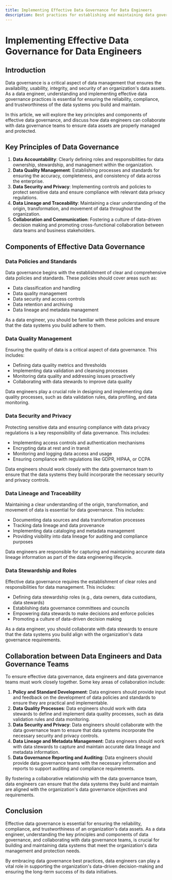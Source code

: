 ```yaml
---
title: Implementing Effective Data Governance for Data Engineers
description: Best practices for establishing and maintaining data governance in an organization
---
```


# Implementing Effective Data Governance for Data Engineers

## Introduction

Data governance is a critical aspect of data management that ensures the availability, usability, integrity, and security of an organization's data assets. As a data engineer, understanding and implementing effective data governance practices is essential for ensuring the reliability, compliance, and trustworthiness of the data systems you build and maintain.

In this article, we will explore the key principles and components of effective data governance, and discuss how data engineers can collaborate with data governance teams to ensure data assets are properly managed and protected.

## Key Principles of Data Governance

1. **Data Accountability**: Clearly defining roles and responsibilities for data ownership, stewardship, and management within the organization.
2. **Data Quality Management**: Establishing processes and standards for ensuring the accuracy, completeness, and consistency of data across the enterprise.
3. **Data Security and Privacy**: Implementing controls and policies to protect sensitive data and ensure compliance with relevant data privacy regulations.
4. **Data Lineage and Traceability**: Maintaining a clear understanding of the origin, transformation, and movement of data throughout the organization.
5. **Collaboration and Communication**: Fostering a culture of data-driven decision making and promoting cross-functional collaboration between data teams and business stakeholders.

## Components of Effective Data Governance

### Data Policies and Standards

Data governance begins with the establishment of clear and comprehensive data policies and standards. These policies should cover areas such as:

- Data classification and handling
- Data quality management
- Data security and access controls
- Data retention and archiving
- Data lineage and metadata management

As a data engineer, you should be familiar with these policies and ensure that the data systems you build adhere to them.

### Data Quality Management

Ensuring the quality of data is a critical aspect of data governance. This includes:

- Defining data quality metrics and thresholds
- Implementing data validation and cleansing processes
- Monitoring data quality and addressing issues proactively
- Collaborating with data stewards to improve data quality

Data engineers play a crucial role in designing and implementing data quality processes, such as data validation rules, data profiling, and data monitoring.

### Data Security and Privacy

Protecting sensitive data and ensuring compliance with data privacy regulations is a key responsibility of data governance. This includes:

- Implementing access controls and authentication mechanisms
- Encrypting data at rest and in transit
- Monitoring and logging data access and usage
- Ensuring compliance with regulations like GDPR, HIPAA, or CCPA

Data engineers should work closely with the data governance team to ensure that the data systems they build incorporate the necessary security and privacy controls.

### Data Lineage and Traceability

Maintaining a clear understanding of the origin, transformation, and movement of data is essential for data governance. This includes:

- Documenting data sources and data transformation processes
- Tracking data lineage and data provenance
- Implementing data cataloging and metadata management
- Providing visibility into data lineage for auditing and compliance purposes

Data engineers are responsible for capturing and maintaining accurate data lineage information as part of the data engineering lifecycle.

### Data Stewardship and Roles

Effective data governance requires the establishment of clear roles and responsibilities for data management. This includes:

- Defining data stewardship roles (e.g., data owners, data custodians, data stewards)
- Establishing data governance committees and councils
- Empowering data stewards to make decisions and enforce policies
- Promoting a culture of data-driven decision making

As a data engineer, you should collaborate with data stewards to ensure that the data systems you build align with the organization's data governance requirements.

## Collaboration between Data Engineers and Data Governance Teams

To ensure effective data governance, data engineers and data governance teams must work closely together. Some key areas of collaboration include:

1. **Policy and Standard Development**: Data engineers should provide input and feedback on the development of data policies and standards to ensure they are practical and implementable.
2. **Data Quality Processes**: Data engineers should work with data stewards to define and implement data quality processes, such as data validation rules and data monitoring.
3. **Data Security and Privacy**: Data engineers should collaborate with the data governance team to ensure that data systems incorporate the necessary security and privacy controls.
4. **Data Lineage and Metadata Management**: Data engineers should work with data stewards to capture and maintain accurate data lineage and metadata information.
5. **Data Governance Reporting and Auditing**: Data engineers should provide data governance teams with the necessary information and reports to support auditing and compliance requirements.

By fostering a collaborative relationship with the data governance team, data engineers can ensure that the data systems they build and maintain are aligned with the organization's data governance objectives and requirements.

## Conclusion

Effective data governance is essential for ensuring the reliability, compliance, and trustworthiness of an organization's data assets. As a data engineer, understanding the key principles and components of data governance, and collaborating with data governance teams, is crucial for building and maintaining data systems that meet the organization's data management and protection needs.

By embracing data governance best practices, data engineers can play a vital role in supporting the organization's data-driven decision-making and ensuring the long-term success of its data initiatives.